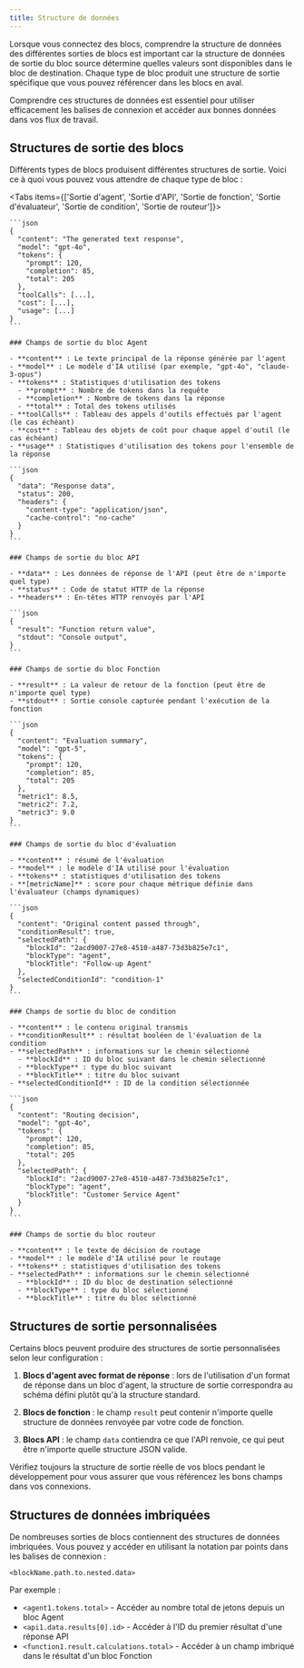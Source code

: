 ```yaml
---
title: Structure de données
---
```



Lorsque vous connectez des blocs, comprendre la structure de données des différentes sorties de blocs est important car la structure de données de sortie du bloc source détermine quelles valeurs sont disponibles dans le bloc de destination. Chaque type de bloc produit une structure de sortie spécifique que vous pouvez référencer dans les blocs en aval.

<Callout type="info">
  Comprendre ces structures de données est essentiel pour utiliser efficacement les balises de connexion et
  accéder aux bonnes données dans vos flux de travail.
</Callout>

## Structures de sortie des blocs

Différents types de blocs produisent différentes structures de sortie. Voici ce à quoi vous pouvez vous attendre de chaque type de bloc :

<Tabs items={['Sortie d\'agent', 'Sortie d\'API', 'Sortie de fonction', 'Sortie d\'évaluateur', 'Sortie de condition', 'Sortie de routeur']}>
  <Tab>

    ```json
    {
      "content": "The generated text response",
      "model": "gpt-4o",
      "tokens": {
        "prompt": 120,
        "completion": 85,
        "total": 205
      },
      "toolCalls": [...],
      "cost": [...],
      "usage": [...]
    }
    ```

    ### Champs de sortie du bloc Agent

    - **content** : Le texte principal de la réponse générée par l'agent
    - **model** : Le modèle d'IA utilisé (par exemple, "gpt-4o", "claude-3-opus")
    - **tokens** : Statistiques d'utilisation des tokens
      - **prompt** : Nombre de tokens dans la requête
      - **completion** : Nombre de tokens dans la réponse
      - **total** : Total des tokens utilisés
    - **toolCalls** : Tableau des appels d'outils effectués par l'agent (le cas échéant)
    - **cost** : Tableau des objets de coût pour chaque appel d'outil (le cas échéant)
    - **usage** : Statistiques d'utilisation des tokens pour l'ensemble de la réponse

  </Tab>
  <Tab>

    ```json
    {
      "data": "Response data",
      "status": 200,
      "headers": {
        "content-type": "application/json",
        "cache-control": "no-cache"
      }
    }
    ```

    ### Champs de sortie du bloc API

    - **data** : Les données de réponse de l'API (peut être de n'importe quel type)
    - **status** : Code de statut HTTP de la réponse
    - **headers** : En-têtes HTTP renvoyés par l'API

  </Tab>
  <Tab>

    ```json
    {
      "result": "Function return value",
      "stdout": "Console output",
    }
    ```

    ### Champs de sortie du bloc Fonction

    - **result** : La valeur de retour de la fonction (peut être de n'importe quel type)
    - **stdout** : Sortie console capturée pendant l'exécution de la fonction

  </Tab>
  <Tab>

    ```json
    {
      "content": "Evaluation summary",
      "model": "gpt-5",
      "tokens": {
        "prompt": 120,
        "completion": 85,
        "total": 205
      },
      "metric1": 8.5,
      "metric2": 7.2,
      "metric3": 9.0
    }
    ```

    ### Champs de sortie du bloc d'évaluation

    - **content** : résumé de l'évaluation
    - **model** : le modèle d'IA utilisé pour l'évaluation
    - **tokens** : statistiques d'utilisation des tokens
    - **[metricName]** : score pour chaque métrique définie dans l'évaluateur (champs dynamiques)

  </Tab>
  <Tab>

    ```json
    {
      "content": "Original content passed through",
      "conditionResult": true,
      "selectedPath": {
        "blockId": "2acd9007-27e8-4510-a487-73d3b825e7c1",
        "blockType": "agent",
        "blockTitle": "Follow-up Agent"
      },
      "selectedConditionId": "condition-1"
    }
    ```

    ### Champs de sortie du bloc de condition

    - **content** : le contenu original transmis
    - **conditionResult** : résultat booléen de l'évaluation de la condition
    - **selectedPath** : informations sur le chemin sélectionné
      - **blockId** : ID du bloc suivant dans le chemin sélectionné
      - **blockType** : type du bloc suivant
      - **blockTitle** : titre du bloc suivant
    - **selectedConditionId** : ID de la condition sélectionnée

  </Tab>
  <Tab>

    ```json
    {
      "content": "Routing decision",
      "model": "gpt-4o",
      "tokens": {
        "prompt": 120,
        "completion": 85,
        "total": 205
      },
      "selectedPath": {
        "blockId": "2acd9007-27e8-4510-a487-73d3b825e7c1",
        "blockType": "agent",
        "blockTitle": "Customer Service Agent"
      }
    }
    ```

    ### Champs de sortie du bloc routeur

    - **content** : le texte de décision de routage
    - **model** : le modèle d'IA utilisé pour le routage
    - **tokens** : statistiques d'utilisation des tokens
    - **selectedPath** : informations sur le chemin sélectionné
      - **blockId** : ID du bloc de destination sélectionné
      - **blockType** : type du bloc sélectionné
      - **blockTitle** : titre du bloc sélectionné

  </Tab>
</Tabs>

## Structures de sortie personnalisées

Certains blocs peuvent produire des structures de sortie personnalisées selon leur configuration :

1. **Blocs d'agent avec format de réponse** : lors de l'utilisation d'un format de réponse dans un bloc d'agent, la structure de sortie correspondra au schéma défini plutôt qu'à la structure standard.

2. **Blocs de fonction** : le champ `result` peut contenir n'importe quelle structure de données renvoyée par votre code de fonction.

3. **Blocs API** : le champ `data` contiendra ce que l'API renvoie, ce qui peut être n'importe quelle structure JSON valide.

<Callout type="warning">
  Vérifiez toujours la structure de sortie réelle de vos blocs pendant le développement pour vous assurer que vous
  référencez les bons champs dans vos connexions.
</Callout>

## Structures de données imbriquées

De nombreuses sorties de blocs contiennent des structures de données imbriquées. Vous pouvez y accéder en utilisant la notation par points dans les balises de connexion :

```
<blockName.path.to.nested.data>
```

Par exemple :

- `<agent1.tokens.total>` - Accéder au nombre total de jetons depuis un bloc Agent
- `<api1.data.results[0].id>` - Accéder à l'ID du premier résultat d'une réponse API
- `<function1.result.calculations.total>` - Accéder à un champ imbriqué dans le résultat d'un bloc Fonction
